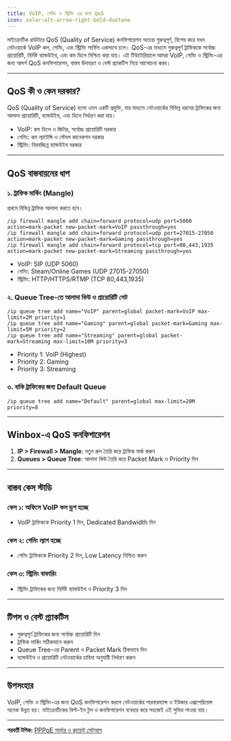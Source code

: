 ```yaml
---
title: VoIP, গেমিং ও স্ট্রিমিং এর জন্য QoS
icon: solar:alt-arrow-right-bold-duotone
---
```


মাইক্রোটিক রাউটারে QoS (Quality of Service) কনফিগারেশন অত্যন্ত গুরুত্বপূর্ণ, বিশেষ করে যখন নেটওয়ার্কে VoIP কল, গেমিং, এবং স্ট্রিমিং সার্ভিস একসাথে চলে। QoS-এর মাধ্যমে গুরুত্বপূর্ণ ট্রাফিককে সর্বোচ্চ প্রায়োরিটি, নির্দিষ্ট ব্যান্ডউইথ, এবং কম ডিলে নিশ্চিত করা যায়। এই টিউটোরিয়ালে আমরা VoIP, গেমিং ও স্ট্রিমিং-এর জন্য আদর্শ QoS কনফিগারেশন, বাস্তব উদাহরণ ও বেস্ট প্র্যাকটিস নিয়ে আলোচনা করব।

---

## QoS কী ও কেন দরকার?

QoS (Quality of Service) হলো এমন একটি প্রযুক্তি, যার মাধ্যমে নেটওয়ার্কের বিভিন্ন ধরনের ট্রাফিকের জন্য আলাদা প্রায়োরিটি, ব্যান্ডউইথ, এবং ডিলে নির্ধারণ করা যায়।

- VoIP: কম ডিলে ও জিটার, সর্বোচ্চ প্রায়োরিটি দরকার
- গেমিং: কম ল্যাটেন্সি ও স্টেবল কানেকশন দরকার
- স্ট্রিমিং: নিরবচ্ছিন্ন ব্যান্ডউইথ দরকার

---

## QoS বাস্তবায়নের ধাপ

### ১. ট্রাফিক মার্কিং (Mangle)

প্রথমে বিভিন্ন ট্রাফিক আলাদা করতে হবে।

```shell
/ip firewall mangle add chain=forward protocol=udp port=5060 action=mark-packet new-packet-mark=VoIP passthrough=yes
/ip firewall mangle add chain=forward protocol=udp port=27015-27050 action=mark-packet new-packet-mark=Gaming passthrough=yes
/ip firewall mangle add chain=forward protocol=tcp port=80,443,1935 action=mark-packet new-packet-mark=Streaming passthrough=yes
```

- VoIP: SIP (UDP 5060)
- গেমিং: Steam/Online Games (UDP 27015-27050)
- স্ট্রিমিং: HTTP/HTTPS/RTMP (TCP 80,443,1935)

### ২. Queue Tree-তে আলাদা কিউ ও প্রায়োরিটি সেট

```shell
/ip queue tree add name="VoIP" parent=global packet-mark=VoIP max-limit=2M priority=1
/ip queue tree add name="Gaming" parent=global packet-mark=Gaming max-limit=5M priority=2
/ip queue tree add name="Streaming" parent=global packet-mark=Streaming max-limit=10M priority=3
```

- Priority 1: VoIP (Highest)
- Priority 2: Gaming
- Priority 3: Streaming

### ৩. বাকি ট্রাফিকের জন্য Default Queue

```shell
/ip queue tree add name="Default" parent=global max-limit=20M priority=8
```

---

## Winbox-এ QoS কনফিগারেশন
1. **IP > Firewall > Mangle**: নতুন রুল তৈরি করে ট্রাফিক মার্ক করুন
2. **Queues > Queue Tree**: আলাদা কিউ তৈরি করে Packet Mark ও Priority দিন

---

## বাস্তব কেস স্টাডি

### কেস ১: অফিসে VoIP কল ড্রপ হচ্ছে
- VoIP ট্রাফিককে Priority 1 দিন, Dedicated Bandwidth দিন

### কেস ২: গেমিং ল্যাগ হচ্ছে
- গেমিং ট্রাফিককে Priority 2 দিন, Low Latency নিশ্চিত করুন

### কেস ৩: স্ট্রিমিং বাফারিং
- স্ট্রিমিং ট্রাফিকের জন্য নির্দিষ্ট ব্যান্ডউইথ ও Priority 3 দিন

---

## টিপস ও বেস্ট প্র্যাকটিস
- গুরুত্বপূর্ণ ট্রাফিকের জন্য সর্বোচ্চ প্রায়োরিটি দিন
- ট্রাফিক মার্কিং সঠিকভাবে করুন
- Queue Tree-এর Parent ও Packet Mark ঠিকভাবে দিন
- ব্যান্ডউইথ ও প্রায়োরিটি নেটওয়ার্কের চাহিদা অনুযায়ী নির্ধারণ করুন

---

## উপসংহার

VoIP, গেমিং ও স্ট্রিমিং-এর জন্য QoS কনফিগারেশন করলে নেটওয়ার্কের পারফরম্যান্স ও ইউজার এক্সপেরিয়েন্স অনেক উন্নত হয়। মাইক্রোটিকের বিল্ট-ইন টুল ও কনফিগারেশন ব্যবহার করে সহজেই এই সুবিধা পাওয়া যায়।

---

**পরবর্তী টপিক:** [PPPoE সার্ভার ও ক্লায়েন্ট সেটআপ](/mikrotik/pppoe)
